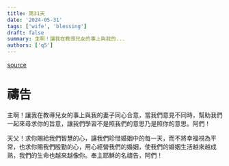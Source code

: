 ```yaml
---
title: 第31天
date: '2024-05-31'
tags: ['wife', 'blessing']
draft: false
summary: 主啊！讓我在教導兒女的事上與我的...
authors: ['q5']
---
```


[source](https://q5help.me/faith/Prayforwife31Days.jsp)

# 禱告


主啊！讓我在教導兒女的事上與我的妻子同心合意，當我們意見不同時，幫助我們一起來尋求你的旨意，讓我們學習不是照我們的意思乃是照你的意思。阿們！

天父！求你賜給我們智慧的心，讓我們珍惜婚姻中的每一天，而不將幸福視為平常，也求你賜我們殷勤的心，用心經營我們的婚姻，使我們的婚姻生活越來越成熟，我們的生命也越來越像你。奉主耶穌的名禱告，阿們！
